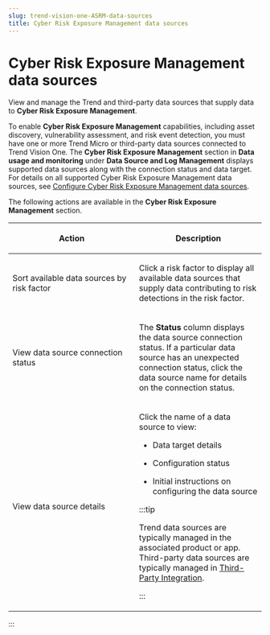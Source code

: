 ```yaml
---
slug: trend-vision-one-ASRM-data-sources
title: Cyber Risk Exposure Management data sources
---
```

# Cyber Risk Exposure Management data sources

View and manage the Trend and third-party data sources that supply data to **Cyber Risk Exposure Management**.

To enable **Cyber Risk Exposure Management** capabilities, including asset discovery, vulnerability assessment, and risk event detection, you must have one or more Trend Micro or third-party data sources connected to Trend Vision One. The **Cyber Risk Exposure Management** section in **Data usage and monitoring** under **Data Source and Log Management** displays supported data sources along with the connection status and data target. For details on all supported Cyber Risk Exposure Management data sources, see [Configure Cyber Risk Exposure Management data sources](configuring-data-sources.mdx).

The following actions are available in the **Cyber Risk Exposure Management** section.

<table>
<colgroup>
<col style="width: 50%" />
<col style="width: 50%" />
</colgroup>
<thead>
<tr>
<th><p>Action</p></th>
<th><p>Description</p></th>
</tr>
</thead>
<tbody>
<tr>
<td><p>Sort available data sources by risk factor</p></td>
<td><p>Click a risk factor to display all available data sources that supply data contributing to risk detections in the risk factor.</p></td>
</tr>
<tr>
<td><p>View data source connection status</p></td>
<td><p>The <strong>Status</strong> column displays the data source connection status. If a particular data source has an unexpected connection status, click the data source name for details on the connection status.</p></td>
</tr>
<tr>
<td><p>View data source details</p></td>
<td><p>Click the name of a data source to view:</p>
<ul>
<li><p>Data target details</p></li>
<li><p>Configuration status</p></li>
<li><p>Initial instructions on configuring the data source</p></li>
</ul>


:::tip

<p>Trend data sources are typically managed in the associated product or app. Third-party data sources are typically managed in <a href="trend-vision-one-third-party-integration">Third-Party Integration</a>.</p>


:::

</td>
</tr>
</tbody>
</table>
:::
